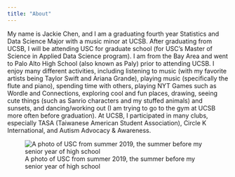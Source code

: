 ```yaml
---
title: "About"
---
```


My name is Jackie Chen, and I am a graduating fourth year Statistics and Data Science Major with a music minor at UCSB. After graduating from UCSB, I will be attending USC for graduate school (for USC's Master of Science in Applied Data Science program). I am from the Bay Area and went to Palo Alto High School (also known as Paly) prior to attending UCSB. I enjoy many different activities, including listening to music (with my favorite artists being Taylor Swift and Ariana Grande), playing music (specifically the flute and piano), spending time with others, playing NYT Games such as Wordle and Connections, exploring cool and fun places, drawing, seeing cute things (such as Sanrio characters and my stuffed animals) and sunsets, and dancing/working out (I am trying to go to the gym at UCSB more often before graduation). At UCSB, I participated in many clubs, especially TASA (Taiwanese American Student Association), Circle K International, and Autism Advocacy & Awareness.

![A photo of USC from summer 2019, the summer before my senior year of high school](usc2019.jpeg)